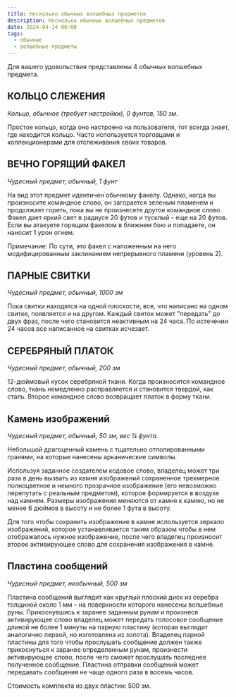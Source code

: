 ```yaml
---
title: Несколько обычных волшебных предметов
description: Несколько обычных волшебных предметов
date: 2024-04-14 06:00
tags:
  - обычные
  - волшебные предметы
---
```


Для вашего удовольствия представлены 4 обычных волшебных предмета.

## КОЛЬЦО СЛЕЖЕНИЯ

_Кольцо, обычное (требует настройки), 0 фунтов, 150 зм._

Простое кольцо, когда оно настроено на пользователя, тот всегда знает, где находится кольцо. Часто используется торговцами и коллекционерами для отслеживания своих товаров.

## ВЕЧНО ГОРЯЩИЙ ФАКЕЛ

_Чудесный предмет, обычный, 1 фунт_

На вид этот предмет идентичен обычному факелу. Однако, когда вы произносите командное слово, он загорается зеленым пламенем и продолжает гореть, пока вы не произнесете другое командное слово. Факел дает яркий свет в радиусе 20 футов и тусклый - еще на 20 футов. Если вы атакуете горящим факелом в ближнем бою и попадаете, он наносит 1 урон огнем.

Примечание: По сути, это факел с наложенным на него модифицированным заклинанием непрерывного пламени (уровень 2).

## ПАРНЫЕ СВИТКИ

_Чудесный предмет, обычный, 1000 зм_

Пока свитки находятся на одной плоскости, все, что написано на одном свитке, появляется и на другом. Каждый свиток может "передать" до двух фраз, после чего становится неактивным на 24 часа. По истечении 24 часов все написанное на свитках исчезает.

## СЕРЕБРЯНЫЙ ПЛАТОК

_Чудесный предмет, обычный, 200 зм_

12-дюймовый кусок серебряной ткани. Когда произносится командное слово, ткань немедленно расправляется и становится твердой, как сталь. Второе командное слово возвращает платок в форму ткани.

## Камень изображений

_Чудесный предмет, обычный, 50 зм, вес ¼ фунта._

Небольшой драгоценный камень с тщательно отполированными гранями, на которые нанесены арканические символы.

Используя заданное создателем кодовое слово, владелец может три раза в день вызвать из камня изображений сохраненное трехмерное полноцветное и немного прозрачное изображение (его невозможно перепутать с реальным предметом), которое формируется в воздухе над камнем. Размеры изображения меняются от камня к камню, но не менее 6 дюймов в высоту и не более 1 фута в высоту.

Для того чтобы сохранить изображение в камне используется зеркало изображений, которое устанавливается таким образом чтобы в нем отображалось нужное изображение, после чего владелец произносит второе активирующее слово для сохранения изображения в камне.

## Пластина сообщений

_Чудесный предмет, необычный, 500 зм_

Пластина сообщений выглядит как круглый плоский диск из серебра толщиной около 1 мм – на поверхности которого нанесены волшебные руны. Прикоснувшись к заранее заданным рунам и произнеся активирующее слово владелец может передать голосовое сообщение длиной не более 1 минуты на парную пластину (которая выглядит аналогично первой, но изготовлена из золота). Владелец парной пластины для того чтобы прослушать сообщение должен также прикоснуться к заранее определенным рунам, произнести активирующее слово, после чего сможет прослушать последнее полученное сообщение.
Пластина отправки сообщений может передавать сообщения не чаще одного раза в восемь часов.

Стоимость комплекта из двух пластин: 500 зм.
